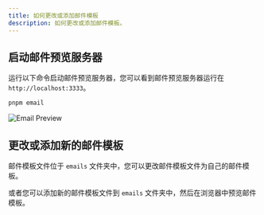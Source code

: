 ```yaml
---
title: 如何更改或添加邮件模板
description: 如何更改或添加邮件模板。
---
```


## 启动邮件预览服务器

运行以下命令启动邮件预览服务器，您可以看到邮件预览服务器运行在 `http://localhost:3333`。

```bash
pnpm email
```

![Email Preview](../../../../assets/images/guide-email-preview.png)

## 更改或添加新的邮件模板

邮件模板文件位于 `emails` 文件夹中，您可以更改邮件模板文件为自己的邮件模板。

或者您可以添加新的邮件模板文件到 `emails` 文件夹中，然后在浏览器中预览邮件模板。
